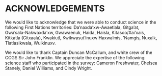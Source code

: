 <div id="refs"></div>

# ACKNOWLEDGEMENTS

We would like to acknowledge that we were able to conduct science in the following First Nations territories: Da'naxda'xw-Awaetlala, Gitga'at, Gwa'sala-Nakwaxda'xw, Gwawaenuk, Haida, Haisla, Kitasoo/Xai'xais, Kitkatla (Gitxaala), Kwakiutl, Kwikwasut'inuxw Haxwa'mis, 'Namgis, Nuxalk, Tlatlasikwala, Wuikinuxv.  

We would like to thank Captain Duncan McCallum, and white crew of the CCGS Sir John Franklin. We appreciate the expertise of the following science staff who participated in the survey: Cameron Freshwater, Chelsea Stanely, Daniel Williams, and Cindy Wright.

\newpage